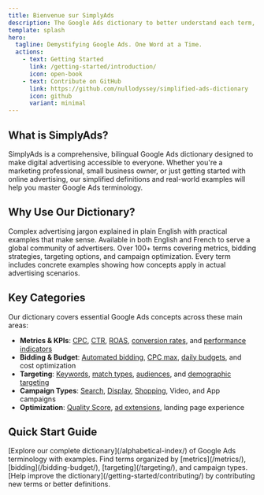```yaml
---
title: Bienvenue sur SimplyAds
description: The Google Ads dictionary to better understand each term, each metric, each strategy.
template: splash
hero:
  tagline: Demystifying Google Ads. One Word at a Time.
  actions:
    - text: Getting Started
      link: /getting-started/introduction/
      icon: open-book
    - text: Contribute on GitHub
      link: https://github.com/nullodyssey/simplified-ads-dictionary
      icon: github
      variant: minimal
---
```



## What is SimplyAds?

SimplyAds is a comprehensive, bilingual Google Ads dictionary designed to make digital advertising accessible to everyone. Whether you're a marketing professional, small business owner, or just getting started with online advertising, our simplified definitions and real-world examples will help you master Google Ads terminology.

## Why Use Our Dictionary?

<CardGrid stagger>
	<Card title="Simplified Definitions" icon="information">
		Complex advertising jargon explained in plain English with practical examples that make sense.
	</Card>
	<Card title="Bilingual Support" icon="translate">
		Available in both English and French to serve a global community of advertisers.
	</Card>
	<Card title="Comprehensive Coverage" icon="list-format">
		Over 100+ terms covering metrics, bidding strategies, targeting options, and campaign optimization.
	</Card>
	<Card title="Real Examples" icon="document">
		Every term includes concrete examples showing how concepts apply in actual advertising scenarios.
	</Card>
</CardGrid>

## Key Categories

Our dictionary covers essential Google Ads concepts across these main areas:

- **Metrics & KPIs**: [CPC](/metrics/cpc/), [CTR](/metrics/ctr/), [ROAS](/metrics/roas/), [conversion rates](/metrics/conversion-rate/), and [performance indicators](/optimization/kpi/)
- **Bidding & Budget**: [Automated bidding](/bidding-budget/automated-bidding/), [CPC max](/bidding-budget/cpc-max/), [daily budgets](/bidding-budget/daily-budget/), and cost optimization  
- **Targeting**: [Keywords](/targeting/keyword/), [match types](/targeting/match-type/), [audiences](/targeting/audience/), and [demographic targeting](/targeting/geolocation/)
- **Campaign Types**: [Search](/formats-networks/search-network/), [Display](/formats-networks/display-network/), [Shopping](/formats-networks/shopping-ad/), Video, and App campaigns
- **Optimization**: [Quality Score](/metrics/ad-quality/), [ad extensions](/technical/ad-extensions/), landing page experience

## Quick Start Guide

<CardGrid>
	<Card title="Browse Terms" icon="open-book">
		[Explore our complete dictionary](/alphabetical-index/) of Google Ads terminology with examples.
	</Card>
	<Card title="Search by Category" icon="list-format">
		Find terms organized by [metrics](/metrics/), [bidding](/bidding-budget/), [targeting](/targeting/), and campaign types.
	</Card>
	<Card title="Contribute" icon="github">
		[Help improve the dictionary](/getting-started/contributing/) by contributing new terms or better definitions.
	</Card>
</CardGrid>
